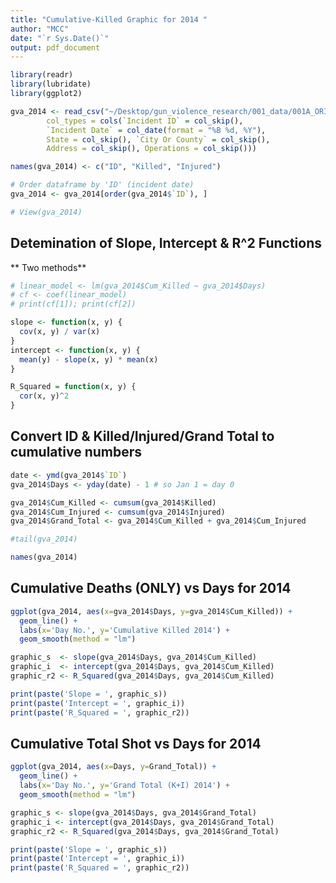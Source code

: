 ```yaml
---
title: "Cumulative-Killed Graphic for 2014 "
author: "MCC"
date: "`r Sys.Date()`"
output: pdf_document
---
```


```r
library(readr)
library(lubridate)
library(ggplot2)

gva_2014 <- read_csv("~/Desktop/gun_violence_research/001_data/001A_ORIGINAL/gva-2014.csv", 
        col_types = cols(`Incident ID` = col_skip(), 
        `Incident Date` = col_date(format = "%B %d, %Y"), 
        State = col_skip(), `City Or County` = col_skip(), 
        Address = col_skip(), Operations = col_skip()))

names(gva_2014) <- c("ID", "Killed", "Injured")

# Order dataframe by 'ID' (incident date)
gva_2014 <- gva_2014[order(gva_2014$`ID`), ]

# View(gva_2014)
```

## Detemination of Slope, Intercept & R^2 Functions
** Two methods**
```r
# linear_model <- lm(gva_2014$Cum_Killed ~ gva_2014$Days)
# cf <- coef(linear_model)
# print(cf[1]); print(cf[2])

slope <- function(x, y) {
  cov(x, y) / var(x)
}
intercept <- function(x, y) {
  mean(y) - slope(x, y) * mean(x)
}

R_Squared = function(x, y) {
  cor(x, y)^2
}
```

     
## Convert ID & Killed/Injured/Grand Total to cumulative numbers
```r
date <- ymd(gva_2014$`ID`)
gva_2014$Days <- yday(date) - 1 # so Jan 1 = day 0 

gva_2014$Cum_Killed <- cumsum(gva_2014$Killed)
gva_2014$Cum_Injured <- cumsum(gva_2014$Injured)
gva_2014$Grand_Total <- gva_2014$Cum_Killed + gva_2014$Cum_Injured

#tail(gva_2014)
```


```r
names(gva_2014)
```

\newpage
## Cumulative Deaths (ONLY) vs Days for 2014
```r
ggplot(gva_2014, aes(x=gva_2014$Days, y=gva_2014$Cum_Killed)) +
  geom_line() +
  labs(x='Day No.', y='Cumulative Killed 2014') +
  geom_smooth(method = "lm")
```

```r
graphic_s  <- slope(gva_2014$Days, gva_2014$Cum_Killed)
graphic_i  <- intercept(gva_2014$Days, gva_2014$Cum_Killed)
graphic_r2 <- R_Squared(gva_2014$Days, gva_2014$Cum_Killed)

print(paste('Slope = ', graphic_s))
print(paste('Intercept = ', graphic_i))
print(paste('R_Squared = ', graphic_r2))
```


\newpage
## Cumulative Total Shot vs Days for 2014
```r
ggplot(gva_2014, aes(x=Days, y=Grand_Total)) +
  geom_line() +
  labs(x='Day No.', y='Grand Total (K+I) 2014') +
  geom_smooth(method = "lm")
```

```r
graphic_s <- slope(gva_2014$Days, gva_2014$Grand_Total)
graphic_i <- intercept(gva_2014$Days, gva_2014$Grand_Total)
graphic_r2 <- R_Squared(gva_2014$Days, gva_2014$Grand_Total)

print(paste('Slope = ', graphic_s))
print(paste('Intercept = ', graphic_i))
print(paste('R_Squared = ', graphic_r2))
```
